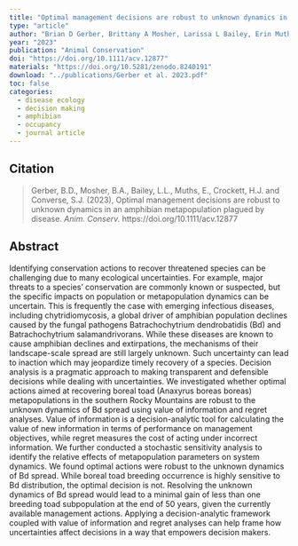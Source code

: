 ```yaml
---
title: "Optimal management decisions are robust to unknown dynamics in an amphibian metapopulation plagued by disease"
type: "article"
author: "Brian D Gerber, Brittany A Mosher, Larissa L Bailey, Erin Muths, Harry J Crockett, Sarah J Converse"
year: "2023"
publication: "Animal Conservation"
doi: "https://doi.org/10.1111/acv.12877"
materials: "https://doi.org/10.5281/zenodo.8240191"
download: "../publications/Gerber et al. 2023.pdf"
toc: false
categories:
  - disease ecology
  - decision making
  - amphibian
  - occupancy
  - journal article
---
```


## Citation 

> Gerber, B.D., Mosher, B.A., Bailey, L.L., Muths, E., Crockett, H.J. and Converse, S.J. (2023), Optimal management decisions are robust to unknown dynamics in an amphibian metapopulation plagued by disease. *Anim. Conserv.* https://doi.org/10.1111/acv.12877

## Abstract

Identifying conservation actions to recover threatened species can be challenging due to many ecological uncertainties. For example, major threats to a species' conservation are commonly known or suspected, but the specific impacts on population or metapopulation dynamics can be uncertain. This is frequently the case with emerging infectious diseases, including chytridiomycosis, a global driver of amphibian population declines caused by the fungal pathogens Batrachochytrium dendrobatidis (Bd) and Batrachochytrium salamandrivorans. While these diseases are known to cause amphibian declines and extirpations, the mechanisms of their landscape-scale spread are still largely unknown. Such uncertainty can lead to inaction which may jeopardize timely recovery of a species. Decision analysis is a pragmatic approach to making transparent and defensible decisions while dealing with uncertainties. We investigated whether optimal actions aimed at recovering boreal toad (Anaxyrus boreas boreas) metapopulations in the southern Rocky Mountains are robust to the unknown dynamics of Bd spread using value of information and regret analyses. Value of information is a decision-analytic tool for calculating the value of new information in terms of performance on management objectives, while regret measures the cost of acting under incorrect information. We further conducted a stochastic sensitivity analysis to identify the relative effects of metapopulation parameters on system dynamics. We found optimal actions were robust to the unknown dynamics of Bd spread. While boreal toad breeding occurrence is highly sensitive to Bd distribution, the optimal decision is not. Resolving the unknown dynamics of Bd spread would lead to a minimal gain of less than one breeding toad subpopulation at the end of 50 years, given the currently available management actions. Applying a decision-analytic framework coupled with value of information and regret analyses can help frame how uncertainties affect decisions in a way that empowers decision makers.
